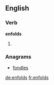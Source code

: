 ==English==

===Verb===
'''enfolds'''

# {{third-person singular of|enfold}}

===Anagrams===
* [[fondles#English|fondles]]

[[de:enfolds]]
[[fr:enfolds]]